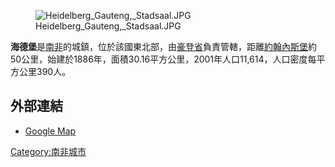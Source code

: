 {{Otheruses|海德堡 (消歧義)}}
[[Image:Heidelberg_Gauteng,_Stadsaal.JPG|right]]

'''海德堡'''是[[南非|南非]]的城鎮，位於該國東北部，由[[豪登省|豪登省]]負責管轄，距離[[約翰內斯堡|約翰內斯堡]]約50公里，始建於1886年，面積30.16平方公里，2001年人口11,614，人口密度每平方公里390人。

==外部連結==
{{commonscat|Heidelberg, Gauteng}}
* [http://maps.google.com/maps?&ll=-26.504431,28.361464&spn=0.059279,0.080316&t=k&hl=en Google Map] {{Wayback|url=http://maps.google.com/maps?&ll=-26.504431,28.361464&spn=0.059279,0.080316&t=k&hl=en |date=20110514012110 }}

{{Authority control}}
{{SouthAfrica-geo-stub}}
[[Category:南非城市|Category:南非城市]]